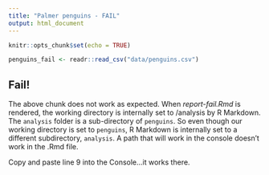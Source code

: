 ```yaml
---
title: "Palmer penguins - FAIL"
output: html_document
---
```


```r
knitr::opts_chunk$set(echo = TRUE)

penguins_fail <- readr::read_csv("data/penguins.csv")
```

## Fail!
The above chunk does not work as expected.  When *report-fail.Rmd* is rendered, the working directory is internally set to <project root>/analysis by R Markdown.  The `analysis` folder is a sub-directory of `penguins`.  So even though our working directory is set to `penguins`, R Markdown is internally set to a different subdirectory, `analysis`.  A path that will work in the console doesn't work in the .Rmd file. 

Copy and paste line 9 into the Console...it works there.
